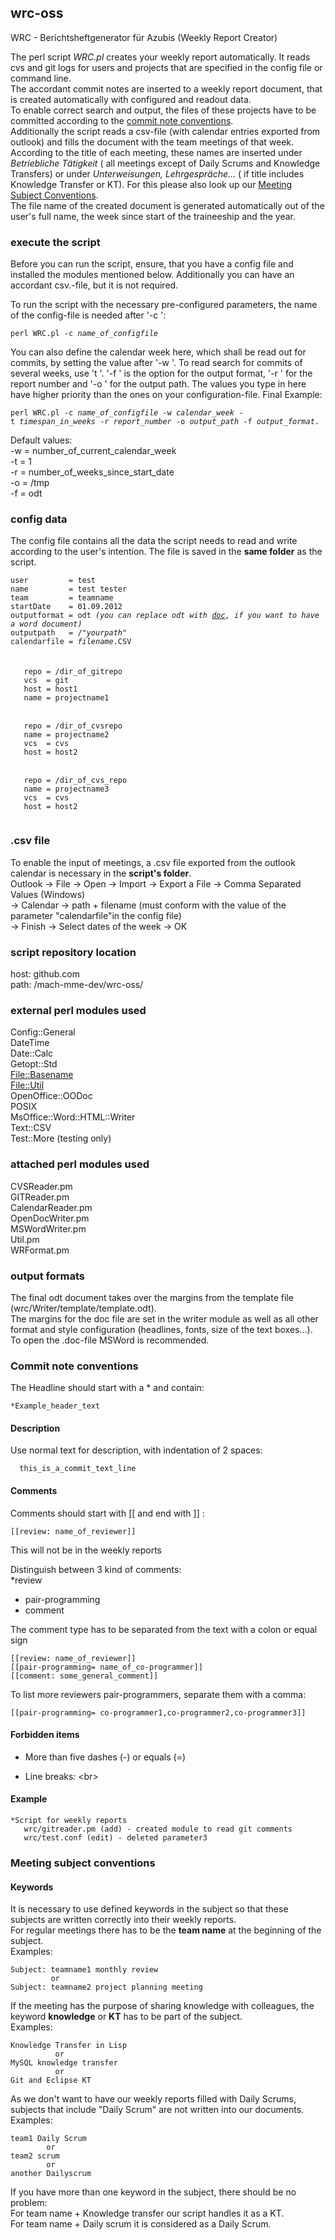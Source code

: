 ==wrc-oss==

WRC - Berichtsheftgenerator für Azubis (Weekly Report Creator)

The perl script ''WRC.pl'' creates your weekly report automatically. It reads cvs and git logs for users and projects that are specified in the config file or command line.<br>The accordant commit notes are inserted to a weekly report document, that is created automatically with configured and readout data.<br>To enable correct search and output, the files of these projects have to be committed according to the [[Commit_Note_Conventions | commit note conventions]].<br>Additionally the script reads a csv-file (with calendar entries exported from outlook) and fills the document with the team meetings of that week.<br> According to the title of each meeting, these names are inserted under ''Betriebliche Tätigkeit'' ( all meetings except of Daily Scrums and Knowledge Transfers) or under ''Unterweisungen, Lehrgespräche...'' ( if title includes Knowledge Transfer or KT). For this please also look up our [[Meeting Subject Conventions]].<br> The file name of the created document is generated automatically out of the user's full name, the week since start of the traineeship and the year.

===execute the script===

Before you can run the script, ensure, that you have a config file and installed the modules mentioned below. Additionally you can have an accordant csv.-file, but it is not required.

To run the script with the necessary pre-configured parameters, the name of the config-file is needed after '-c ':

 perl WRC.pl -c ''name_of_configfile''


You can also define the calendar week here, which shall be read out for commits, by setting the value after '-w '. To read search for commits of several weeks, use 't '. '-f ' is the option for the output format, '-r ' for the report number and '-o ' for the output path. The values you type in here have higher priority than the ones on your configuration-file.
Final Example:

 perl WRC.pl -c ''name_of_configfile'' -w ''calendar_week'' -t ''timespan_in_weeks'' -r ''report_number'' -o ''output_path'' -f ''output_format''.


Default values:<br>
-w = number_of_current_calendar_week<br>
-t = 1<br>
-r = number_of_weeks_since_start_date<br>
-o = /tmp<br>
-f = odt<br>

===config data===

The config file contains all the data the script needs to read and write according to the user's intention. The file is saved in the '''same folder''' as the script.

 user         = test
 name         = test tester
 team         = teamname
 startDate    = 01.09.2012
 outputformat = odt ''(you can replace odt with [[doc]], if you want to have a word document)''
 outputpath   = /"''yourpath''"
 calendarfile = ''filename''.CSV<br>
 <projects>
   <project1>
    repo = /dir_of_gitrepo
    vcs  = git
    host = host1
    name = projectname1
  </project1>
  <project2>
    repo = /dir_of_cvsrepo
    name = projectname2
    vcs  = cvs
    host = host2
  </project2>
  <project3>
    repo = /dir_of_cvs_repo
    name = projectname3
    vcs  = cvs
    host = host2
  </rms>
 </project3>

===.csv file===

To enable the input of meetings, a .csv file exported from the outlook calendar is necessary in the '''script's folder'''.<br>
 Outlook -> File -> Open -> Import -> Export a File -> Comma Separated Values (Windows)<br> -> Calendar -> path + filename (must conform with the value of the parameter "calendarfile"in the config file)<br> -> Finish -> Select dates of the week -> OK

===script repository location===

host: github.com<br>
path: /mach-mme-dev/wrc-oss/

===external perl modules used===

Config::General<br>
DateTime<br>
Date::Calc<br>
Getopt::Std<br>
File::Basename<br>
File::Util<br>
OpenOffice::OODoc<br>
POSIX<br>
MsOffice::Word::HTML::Writer<br>
Text::CSV<br>
Test::More (testing only)<br>

===attached perl modules used===

CVSReader.pm<br>
GITReader.pm<br>
CalendarReader.pm<br>
OpenDocWriter.pm<br>
MSWordWriter.pm<br>
Util.pm<br>
WRFormat.pm<br>

===output formats===

The final odt document takes over the margins from the template file (wrc/Writer/template/template.odt).<br>The margins for the doc file are set in the writer module as well as all other format and style configuration (headlines, fonts, size of the text boxes...).<br>
To open the .doc-file MSWord is recommended.

===Commit note conventions===

The Headline should start with a * and contain:

 *Example_header_text

====Description====

Use normal text for description, with indentation of 2 spaces:  
   this_is_a_commit_text_line

====Comments====

Comments should start with <nowiki>[[ and end with ]]</nowiki> :
 <nowiki>[[review: name_of_reviewer]]</nowiki>
This will not be in the weekly reports

Distinguish between 3 kind of comments:<br>
*review
*pair-programming
*comment

The comment type has to be separated from the text with a colon or equal sign
 <nowiki>[[review: name_of_reviewer]]
[[pair-programming= name_of_co-programmer]]
[[comment: some_general_comment]]</nowiki>

To list more reviewers pair-programmers, separate them with a comma:
 <nowiki>[[pair-programming= co-programmer1,co-programmer2,co-programmer3]]</nowiki>

====Forbidden items====

*More than five dashes (-) or equals (=)

*Line breaks: <nowiki><br></nowiki>

====Example====

 *Script for weekly reports<br>
   wrc/gitreader.pm (add) - created module to read git comments<br>
   wrc/test.conf (edit) - deleted parameter3<br>

===Meeting subject conventions===

====Keywords====

It is necessary to use defined keywords in the subject so that these subjects are written correctly into their weekly reports.<br>
For regular meetings there has to be the '''team name''' at the beginning of the subject.<br>Examples:

 Subject: teamname1 monthly review 
          or
 Subject: teamname2 project planning meeting     

If the meeting has the purpose of sharing knowledge with colleagues, the keyword '''knowledge''' or '''KT''' has to be part of the subject.<br>Examples:

 Knowledge Transfer in Lisp
           or
 MySQL knowledge transfer
           or
 Git and Eclipse KT



As we don't want to have our weekly reports filled with Daily Scrums, subjects that include "Daily Scrum" are not written into our documents.<br>Examples:

 team1 Daily Scrum
         or
 team2 scrum
         or
 another Dailyscrum


If you have more than one keyword in the subject, there should be no problem:<br>For team name + Knowledge transfer our script handles it as a KT.<br>For team name + Daily scrum it is considered as a Daily Scrum.
